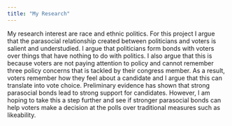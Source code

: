 ```yaml
---
title: "My Research"
---
```


My research interest are race and ethnic politics. For this project I argue that the parasocial relationship created between politicians and voters is salient and understudied. I argue that politicians form bonds with voters over things that have nothing to do with politics. I also argue that this is because voters are not paying attention to policy and cannot remember three policy concerns that is tackled by their congress member. As a result, voters remember how they feel about a candidate and I argue that this can translate into vote choice. Preliminary evidence has shown that strong parasocial bonds lead to strong support for candidates. However, I am hoping to take this a step further and see if stronger parasocial bonds can help voters make a decision at the polls over traditional measures such as likeability.
